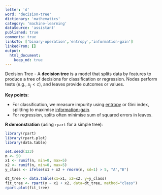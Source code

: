 ```yaml
---
letter: 'd'
word: 'decision-tree'
dictionary: 'mathematics'
category: 'machine-learning'
dataSource: 'assistant'
published: true
comments: true
linksTo: ['binary-operation','entropy','information-gain']
linkedFrom: []
output:
  html_document:
    keep_md: true
---
```




<a id="decision-tree">Decision Tree</a> - A **decision tree** is a model that splits data by features to produce a tree of decisions for classification or regression. Nodes perform tests (e.g., $x_j < c$), and leaves provide outcomes or values.

**Key points**:
- For classification, we measure impurity using [entropy](#entropy) or Gini index, splitting to maximise [information-gain](#information-gain).
- For regression, splits often minimise sum of squared errors in leaves.

**R demonstration** (using `rpart` for a simple tree):


``` r
library(rpart)
library(rpart.plot)
library(data.table)

set.seed(123)
n <- 50
x1 <- runif(n, min=0, max=5)
x2 <- runif(n, min=0, max=5)
y_class <- ifelse(x1 + x2 + rnorm(n, sd=1) > 5, "A","B")

dt_tree <- data.table(x1=x1, x2=x2, y=y_class)
fit_tree <- rpart(y ~ x1 + x2, data=dt_tree, method="class")
rpart.plot(fit_tree)
```

<Figure src="/Users/work/Coding/derecksprojects/derecksnotes.com-playground/derecksnotes.com/client/src/app/dictionaries/mathematics/definitions/mathematics_machine-learning_d_decision-tree_files/figure-html/unnamed-chunk-1-1.png">
	
</Figure>
